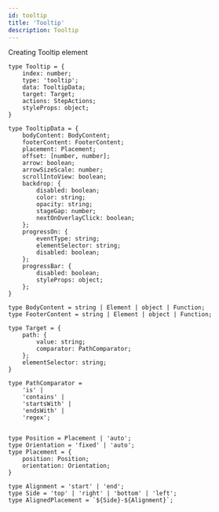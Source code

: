 ```yaml
---
id: tooltip
title: 'Tooltip'
description: Tooltip
---
```


Creating Tooltip element

```
type Tooltip = {
    index: number;
    type: 'tooltip';
    data: TooltipData;
    target: Target;
    actions: StepActions;
    styleProps: object;
}

type TooltipData = {
    bodyContent: BodyContent;
    footerContent: FooterContent;
    placement: Placement;
    offset: [number, number];
    arrow: boolean;
    arrowSizeScale: number;
    scrollIntoView: boolean;
    backdrop: {
        disabled: boolean;
        color: string;
        opacity: string;
        stageGap: number;
        nextOnOverlayClick: boolean;
    };
    progressOn: {
        eventType: string;
        elementSelector: string;
        disabled: boolean;
    };
    progressBar: {
        disabled: boolean;
        styleProps: object;
    };
}

type BodyContent = string | Element | object | Function;
type FooterContent = string | Element | object | Function;

type Target = {
    path: {
        value: string;
        comparator: PathComparator;
    };
    elementSelector: string;
}

type PathComparator =
    'is' |
    'contains' |
    'startsWith' |
    'endsWith' |
    'regex';


type Position = Placement | 'auto';
type Orientation = 'fixed' | 'auto';
type Placement = {
    position: Position;
    orientation: Orientation;
}

type Alignment = 'start' | 'end';
type Side = 'top' | 'right' | 'bottom' | 'left';
type AlignedPlacement = `${Side}-${Alignment}`;
```
